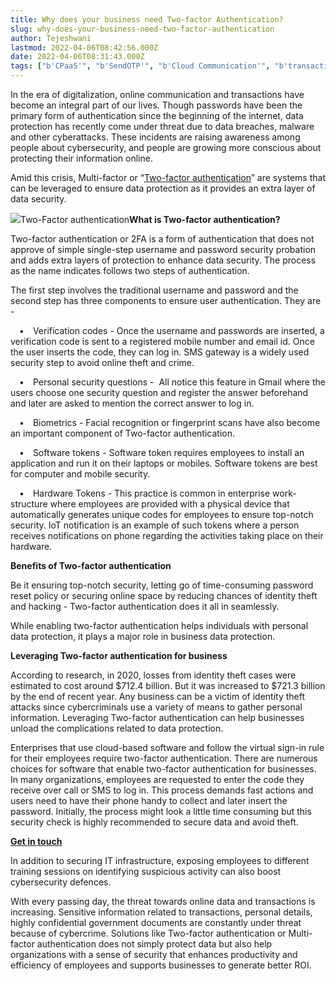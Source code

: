```yaml
---
title: Why does your business need Two-factor Authentication?
slug: why-does-your-business-need-two-factor-authentication
author: Tejeshwani
lastmod: 2022-04-06T08:42:56.000Z
date: 2022-04-06T08:31:43.000Z
tags: ["b'CPaaS'", "b'SendOTP'", "b'Cloud Communication'", "b'transactional sms'", "b'2fa'", "b'#Import 2023-07-28 11:30'"]
---
```


In the era of digitalization, online communication and transactions have become an integral part of our lives. Though passwords have been the primary form of authentication since the beginning of the internet, data protection has recently come under threat due to data breaches, malware and other cyberattacks. These incidents are raising awareness among people about cybersecurity, and people are growing more conscious about protecting their information online. 

Amid this crisis, Multi-factor or “[Two-factor authentication](https://msg91.com/send-otp/)” are systems that can be leveraged to ensure data protection as it provides an extra layer of data security. 

![](https://images-msg91.s3.ap-south-1.amazonaws.com/2022/04/Screenshot-2022-04-06-at-2.05.59-PM.png)Two-Factor authentication**What is Two-factor authentication?**

Two-factor authentication or 2FA is a form of authentication that does not approve of simple single-step username and password security probation and adds extra layers of protection to enhance data security. The process as the name indicates follows two steps of authentication.

The first step involves the traditional username and password and the second step has three components to ensure user authentication. They are -

 • Verification codes - Once the username and passwords are inserted, a verification code is sent to a registered mobile number and email id. Once the user inserts the code, they can log in. SMS gateway is a widely used security step to avoid online theft and crime. 

 • Personal security questions -  All notice this feature in Gmail where the users choose one security question and register the answer beforehand and later are asked to mention the correct answer to log in.

 • Biometrics - Facial recognition or fingerprint scans have also become an important component of Two-factor authentication. 

 • Software tokens - Software token requires employees to install an application and run it on their laptops or mobiles. Software tokens are best for computer and mobile security.

 • Hardware Tokens - This practice is common in enterprise work-structure where employees are provided with a physical device that automatically generates unique codes for employees to ensure top-notch security. IoT notification is an example of such tokens where a person receives notifications on phone regarding the activities taking place on their hardware. 

**Benefits of Two-factor authentication**

Be it ensuring top-notch security, letting go of time-consuming password reset policy or securing online space by reducing chances of identity theft and hacking - Two-factor authentication does it all in seamlessly. 

While enabling two-factor authentication helps individuals with personal data protection, it plays a major role in business data protection. 

**Leveraging Two-factor authentication for business**

According to research, in 2020, losses from identity theft cases were estimated to cost around $712.4 billion. But it was increased to $721.3 billion by the end of recent year. Any business can be a victim of identity theft attacks since cybercriminals use a variety of means to gather personal information. Leveraging Two-factor authentication can help businesses unload the complications related to data protection.

Enterprises that use cloud-based software and follow the virtual sign-in rule for their employees require two-factor authentication. There are numerous choices for software that enable two-factor authentication for businesses. In many organizations, employees are requested to enter the code they receive over call or SMS to log in. This process demands fast actions and users need to have their phone handy to collect and later insert the password. Initially, the process might look a little time consuming but this security check is highly recommended to secure data and avoid theft. 

[**Get in touch**](https://msg91.com/contact-us/)

In addition to securing IT infrastructure, exposing employees to different training sessions on identifying suspicious activity can also boost cybersecurity defences.

With every passing day, the threat towards online data and transactions is increasing. Sensitive information related to transactions, personal details, highly confidential government documents are constantly under threat because of cybercrime. Solutions like Two-factor authentication or Multi-factor authentication does not simply protect data but also help organizations with a sense of security that enhances productivity and efficiency of employees and supports businesses to generate better ROI.

